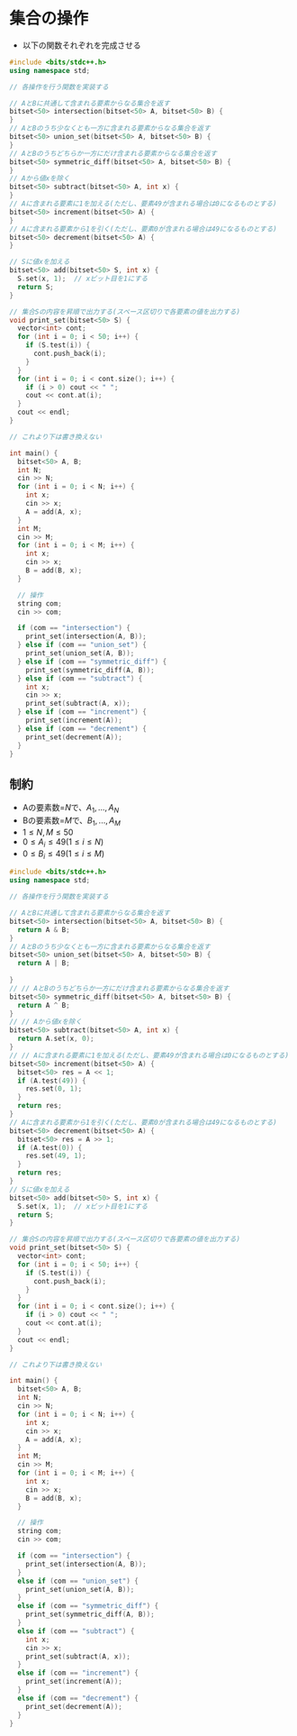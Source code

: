 # 集合の操作
- 以下の関数それぞれを完成させる
```cpp showLineNumbers filename="雛形"
#include <bits/stdc++.h>
using namespace std;

// 各操作を行う関数を実装する

// AとBに共通して含まれる要素からなる集合を返す
bitset<50> intersection(bitset<50> A, bitset<50> B) {
}
// AとBのうち少なくとも一方に含まれる要素からなる集合を返す
bitset<50> union_set(bitset<50> A, bitset<50> B) {
}
// AとBのうちどちらか一方にだけ含まれる要素からなる集合を返す
bitset<50> symmetric_diff(bitset<50> A, bitset<50> B) {
}
// Aから値xを除く
bitset<50> subtract(bitset<50> A, int x) {
}
// Aに含まれる要素に1を加える(ただし、要素49が含まれる場合は0になるものとする)
bitset<50> increment(bitset<50> A) {
}
// Aに含まれる要素から1を引く(ただし、要素0が含まれる場合は49になるものとする)
bitset<50> decrement(bitset<50> A) {
}

// Sに値xを加える
bitset<50> add(bitset<50> S, int x) {
  S.set(x, 1);  // xビット目を1にする
  return S;
}

// 集合Sの内容を昇順で出力する(スペース区切りで各要素の値を出力する)
void print_set(bitset<50> S) {
  vector<int> cont;
  for (int i = 0; i < 50; i++) {
    if (S.test(i)) {
      cont.push_back(i);
    }
  }
  for (int i = 0; i < cont.size(); i++) {
    if (i > 0) cout << " ";
    cout << cont.at(i);
  }
  cout << endl;
}

// これより下は書き換えない

int main() {
  bitset<50> A, B;
  int N;
  cin >> N;
  for (int i = 0; i < N; i++) {
    int x;
    cin >> x;
    A = add(A, x);
  }
  int M;
  cin >> M;
  for (int i = 0; i < M; i++) {
    int x;
    cin >> x;
    B = add(B, x);
  }

  // 操作
  string com;
  cin >> com;

  if (com == "intersection") {
    print_set(intersection(A, B));
  } else if (com == "union_set") {
    print_set(union_set(A, B));
  } else if (com == "symmetric_diff") {
    print_set(symmetric_diff(A, B));
  } else if (com == "subtract") {
    int x;
    cin >> x;
    print_set(subtract(A, x));
  } else if (com == "increment") {
    print_set(increment(A));
  } else if (com == "decrement") {
    print_set(decrement(A));
  }
}

```


## 制約
- Aの要素数=$N$で、$A_1, ..., A_N$
- Bの要素数=$M$で、$B_1, ..., A_M$
- $1 \le N, M \le 50$
- $0 \le A_i \le 49 (1\le i \le N)$
- $0 \le B_i \le 49 (1\le i \le M)$

```cpp showLineNumbers filename="雛形"
#include <bits/stdc++.h>
using namespace std;

// 各操作を行う関数を実装する

// AとBに共通して含まれる要素からなる集合を返す
bitset<50> intersection(bitset<50> A, bitset<50> B) {
  return A & B;
}
// AとBのうち少なくとも一方に含まれる要素からなる集合を返す
bitset<50> union_set(bitset<50> A, bitset<50> B) {
  return A | B;
  
}
// // AとBのうちどちらか一方にだけ含まれる要素からなる集合を返す
bitset<50> symmetric_diff(bitset<50> A, bitset<50> B) {
  return A ^ B;
}
// // Aから値xを除く
bitset<50> subtract(bitset<50> A, int x) {
  return A.set(x, 0);
}
// // Aに含まれる要素に1を加える(ただし、要素49が含まれる場合は0になるものとする)
bitset<50> increment(bitset<50> A) {
  bitset<50> res = A << 1;
  if (A.test(49)) {
    res.set(0, 1);
  }
  return res;
}
// Aに含まれる要素から1を引く(ただし、要素0が含まれる場合は49になるものとする)
bitset<50> decrement(bitset<50> A) {
  bitset<50> res = A >> 1;
  if (A.test(0)) {
    res.set(49, 1);
  }
  return res;
}  
// Sに値xを加える
bitset<50> add(bitset<50> S, int x) {
  S.set(x, 1);  // xビット目を1にする
  return S;
}

// 集合Sの内容を昇順で出力する(スペース区切りで各要素の値を出力する)
void print_set(bitset<50> S) {
  vector<int> cont;
  for (int i = 0; i < 50; i++) {
    if (S.test(i)) {
      cont.push_back(i);
    }
  }
  for (int i = 0; i < cont.size(); i++) {
    if (i > 0) cout << " ";
    cout << cont.at(i);
  }
  cout << endl;
}

// これより下は書き換えない

int main() {
  bitset<50> A, B;
  int N;
  cin >> N;
  for (int i = 0; i < N; i++) {
    int x;
    cin >> x;
    A = add(A, x);
  }
  int M;
  cin >> M;
  for (int i = 0; i < M; i++) {
    int x;
    cin >> x;
    B = add(B, x);
  }

  // 操作
  string com;
  cin >> com;

  if (com == "intersection") {
    print_set(intersection(A, B));
  } 
  else if (com == "union_set") {
    print_set(union_set(A, B));
  } 
  else if (com == "symmetric_diff") {
    print_set(symmetric_diff(A, B));
  } 
  else if (com == "subtract") {
    int x;
    cin >> x;
    print_set(subtract(A, x));
  } 
  else if (com == "increment") {
    print_set(increment(A));
  } 
  else if (com == "decrement") {
    print_set(decrement(A));
  }
}

```